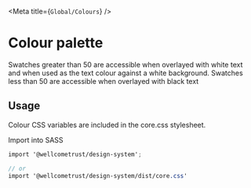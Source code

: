 

<Meta title={`Global/Colours`} />

# Colour palette

Swatches greater than 50 are accessible when overlayed with white text
and when used as the text colour against a white background. 
Swatches less than 50 are accessible when overlayed with black text

<ColourVariables tokens={colourTokens} />

## Usage

Colour CSS variables are included in the core.css stylesheet.

Import into SASS

```scss
import '@wellcometrust/design-system';

// or 
import '@wellcometrust/design-system/dist/core.css'
```


